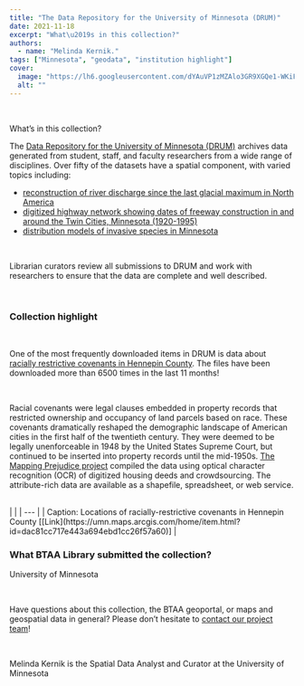```yaml
---
title: "The Data Repository for the University of Minnesota (DRUM)"
date: 2021-11-18
excerpt: "What\u2019s in this collection?"
authors:
  - name: "Melinda Kernik."
tags: ["Minnesota", "geodata", "institution highlight"]
cover:
  image: "https://lh6.googleusercontent.com/dYAuVP1zMZAlo3GR9XGQe1-WKiF226Fo-nqINBMJl9SMYwroWewUDwUX6D7xLVeKY55CuvM_9nw5cqF2QtP0STgwUWz0lmAVwypI1LbT6dXPuGH8CGTXDGx1dn-9ijiMmdKgzjS9"
  alt: ""
---
```


<br/>

What’s in this collection?





The [Data Repository for the University of Minnesota (DRUM)](https://www.blogger.com/u/4/blog/post/edit/2242826800726829854/2095693966045828983#) archives data generated from student, staff, and faculty researchers from a wide range of disciplines.  Over fifty of the datasets have a spatial component, with varied topics including:


- [reconstruction of river discharge since the last glacial maximum in North America](https://geo.btaa.org/catalog/d8f1a763-d191-42dd-9516-d51bd06bca7f)
- [digitized highway network showing dates of freeway construction in and around the Twin Cities, Minnesota (1920-1995)](https://geo.btaa.org/catalog/c95016ec-811f-41d1-a72f-cf6603e86f50)
- [distribution models of invasive species in Minnesota](https://geo.btaa.org/catalog/f6d58f9b-600f-4bf3-8691-951a2435f9fa)
<br/>

Librarian curators review all submissions to DRUM and work with researchers to ensure that the data are complete and well described.

<br/>

### Collection highlight

<br/>

One of the most frequently downloaded items in DRUM is data about [racially restrictive covenants in Hennepin County](https://geo.btaa.org/catalog/0455d309-e4e9-473e-8c3f-b42a6a2e16fc).  The files have been downloaded more than 6500 times in the last 11 months!

<br/>

Racial covenants were legal clauses embedded in property records that restricted ownership and occupancy of land parcels based on race. These covenants dramatically reshaped the demographic landscape of American cities in the first half of the twentieth century.  They were deemed to be legally unenforceable in 1948 by the United States Supreme Court, but continued to be inserted into property records until the mid-1950s.  [The Mapping Prejudice project](https://mappingprejudice.umn.edu/) compiled the data using optical character recognition (OCR) of digitized housing deeds and crowdsourcing.  The attribute-rich data are available as a shapefile, spreadsheet, or web service.

<br/>
|   |
| --- |
| Caption: Locations of racially-restrictive covenants in Hennepin County [[Link](https://umn.maps.arcgis.com/home/item.html?id=dac81cc717e443a694ebd1cc26f57a60)] |
<br/>

### What BTAA Library submitted the collection?



University of Minnesota

<br/>

Have questions about this collection, the BTAA geoportal, or maps and geospatial data in general? Please don’t hesitate to [contact our project team](https://geo.btaa.org/feedback)!

<br/>

Melinda Kernik is the Spatial Data Analyst and Curator at the University of Minnesota

<br/>

